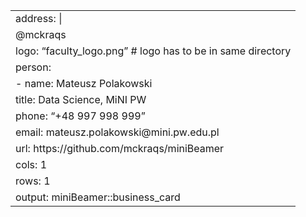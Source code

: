---
address: |
  @mckraqs
logo: "faculty_logo.png" # logo has to be in same directory
person:
  - name: Mateusz Polakowski
    title: Data Science, MiNI PW
    phone: "+48 997 998 999"
    email: mateusz.polakowski@mini.pw.edu.pl
    url: https://github.com/mckraqs/miniBeamer
cols: 1
rows: 1
output: miniBeamer::business_card
---